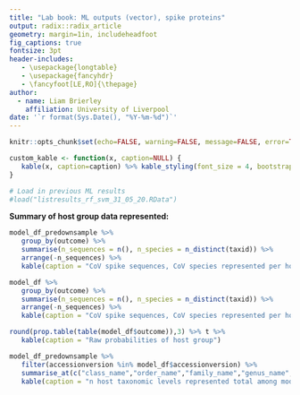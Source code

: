 ```yaml
---
title: "Lab book: ML outputs (vector), spike proteins"
output: radix::radix_article
geometry: margin=1in, includeheadfoot
fig_captions: true
fontsize: 3pt
header-includes:
   - \usepackage{longtable}
   - \usepackage{fancyhdr}
   - \fancyfoot[LE,RO]{\thepage}
author:
  - name: Liam Brierley
    affiliation: University of Liverpool
date: '`r format(Sys.Date(), "%Y-%m-%d")`'
---
```

\pagenumbering{arabic}

```r
knitr::opts_chunk$set(echo=FALSE, warning=FALSE, message=FALSE, error=TRUE)

custom_kable <- function(x, caption=NULL) {
   kable(x, caption=caption) %>% kable_styling(font_size = 4, bootstrap_options = c("striped", "hover", "condensed", "responsive"), fixed_thead = T)
}

# Load in previous ML results
#load("listresults_rf_svm_31_05_20.RData")
```

**Summary of host group data represented:**

```r
model_df_predownsample %>% 
   group_by(outcome) %>% 
   summarise(n_sequences = n(), n_species = n_distinct(taxid)) %>% 
   arrange(-n_sequences) %>%
   kable(caption = "CoV spike sequences, CoV species represented per host group before downsampling")

model_df %>% 
   group_by(outcome) %>% 
   summarise(n_sequences = n(), n_species = n_distinct(taxid)) %>% 
   arrange(-n_sequences) %>%
   kable(caption = "CoV spike sequences, CoV species represented per host group after downsampling (modelled data)")

round(prop.table(table(model_df$outcome)),3) %>% t %>%
   kable(caption = "Raw probabilities of host group")

model_df_predownsample %>% 
   filter(accessionversion %in% model_df$accessionversion) %>% 
   summarise_at(c("class_name","order_name","family_name","genus_name","species_name"), n_distinct, na.rm = TRUE) %>% 
   kable(caption = "n host taxonomic levels represented total among modelled data")
```